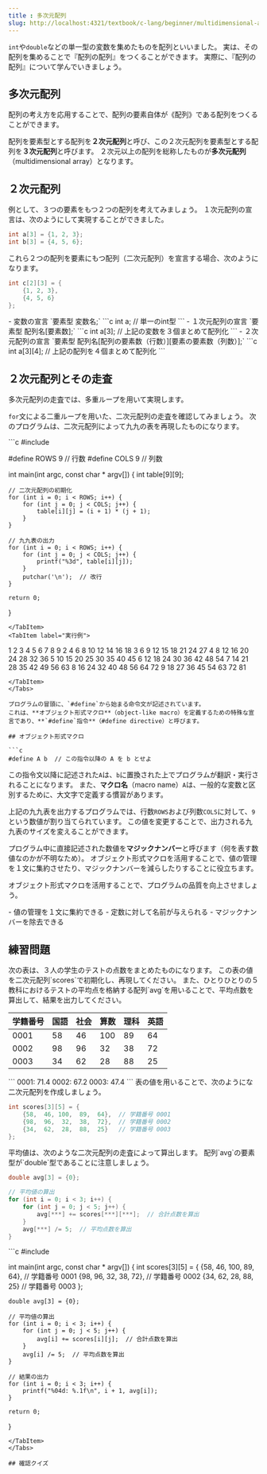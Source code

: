 ```yaml
---
title : 多次元配列
slug: http://localhost:4321/textbook/c-lang/beginner/multidimensional-array
---
```



`int`や`double`などの単一型の変数を集めたものを配列といいました。
実は、その配列を集めることで『配列の配列』をつくることができます。
実際に、『配列の配列』について学んでいきましょう。

## 多次元配列

配列の考え方を応用することで、配列の要素自体が《配列》である配列をつくることができます。

配列を要素型とする配列を**２次元配列**と呼び、この２次元配列を要素型とする配列を**３次元配列**と呼びます。
２次元以上の配列を総称したものが**多次元配列**（multidimensional array）となります。

## ２次元配列

例として、３つの要素をもつ２つの配列を考えてみましょう。
１次元配列の宣言は、次のようにして実現することができました。

```c
int a[3] = {1, 2, 3};
int b[3] = {4, 5, 6};
```

これら２つの配列を要素にもつ配列（二次元配列）を宣言する場合、次のようになります。

```c
int c[2][3] = {
    {1, 2, 3},
    {4, 5, 6}
};
```

<Aside type="note" title="２次元配列の宣言">
- 変数の宣言
`要素型 変数名;`
```c
int a;  // 単一のint型
```
- １次元配列の宣言
`要素型 配列名[要素数];`
```c
int a[3];  // 上記の変数を３個まとめて配列化
```
- ２次元配列の宣言
`要素型 配列名[配列の要素数（行数）][要素の要素数（列数）];`
```c
int a[3][4];  // 上記の配列を４個まとめて配列化
```
</Aside>

## ２次元配列とその走査

多次元配列の走査では、多重ループを用いて実現します。

`for`文による二重ループを用いた、二次元配列の走査を確認してみましょう。
次のプログラムは、二次元配列によって九九の表を再現したものになります。

<Tabs>
<TabItem label="ソースコード">
```c
#include <stdio.h>

#define ROWS 9  // 行数
#define COLS 9  // 列数

int main(int argc, const char * argv[]) {
    int table[9][9];
    
    // 二次元配列の初期化
    for (int i = 0; i < ROWS; i++) {
        for (int j = 0; j < COLS; j++) {
            table[i][j] = (i + 1) * (j + 1);
        }
    }
    
    // 九九表の出力
    for (int i = 0; i < ROWS; i++) {
        for (int j = 0; j < COLS; j++) {
            printf("%3d", table[i][j]);
        }
        putchar('\n');  // 改行
    }
    
    return 0;
}
```
</TabItem>
<TabItem label="実行例">
```
  1  2  3  4  5  6  7  8  9
  2  4  6  8 10 12 14 16 18
  3  6  9 12 15 18 21 24 27
  4  8 12 16 20 24 28 32 36
  5 10 15 20 25 30 35 40 45
  6 12 18 24 30 36 42 48 54
  7 14 21 28 35 42 49 56 63
  8 16 24 32 40 48 56 64 72
  9 18 27 36 45 54 63 72 81
```
</TabItem>
</Tabs>

プログラムの冒頭に、`#define`から始まる命令文が記述されています。
これは、**オブジェクト形式マクロ**（object-like macro）を定義するための特殊な宣言であり、**`#define`指令**（#define directive）と呼びます。

## オブジェクト形式マクロ

```c
#define A b  // この指令以降の A を b とせよ
```

この指令文以降に記述された`A`は、`b`に置換された上でプログラムが翻訳・実行されることになります。
また、**マクロ名**（macro name）`A`は、一般的な変数と区別するために、大文字で定義する慣習があります。

上記の九九表を出力するプログラムでは、行数`ROWS`および列数`COLS`に対して、`9`という数値が割り当てられています。
この値を変更することで、出力される九九表のサイズを変えることができます。

プログラム中に直接記述された数値を**マジックナンバー**と呼びます（何を表す数値なのかが不明なため）。
オブジェクト形式マクロを活用することで、値の管理を１文に集約させたり、マジックナンバーを減らしたりすることに役立ちます。

オブジェクト形式マクロを活用することで、プログラムの品質を向上させましょう。

<Aside type="note" title="オブジェクト形式マクロのメリット">
- 値の管理を１文に集約できる
- 定数に対して名前が与えられる
- マジックナンバーを除去できる
</Aside>

## 練習問題

<Tabs>
<TabItem label="問題">
次の表は、３人の学生のテストの点数をまとめたものになります。
この表の値を二次元配列`scores`で初期化し、再現してください。
また、ひとりひとりの５教科におけるテストの平均点を格納する配列`avg`を用いることで、平均点数を算出して、結果を出力してください。

| 学籍番号 | 国語 | 社会 | 算数 | 理科 | 英語 |
| -------- | ---- | ---- | ---- | ---- | ---- |
|   0001   |   58 |   46 |  100 |   89 |   64 |
|   0002   |   98 |   96 |   32 |   38 |   72 |
|   0003   |   34 |   62 |   28 |   88 |   25 |
</TabItem>
<TabItem label="実行例">
```
0001: 71.4
0002: 67.2
0003: 47.4
```
</TabItem>
<TabItem label="ヒント１">
表の値を用いることで、次のようにな二次元配列を作成しましょう。

```c
int scores[3][5] = {
    {58,  46, 100,  89,  64},  // 学籍番号 0001
    {98,  96,  32,  38,  72},  // 学籍番号 0002
    {34,  62,  28,  88,  25}   // 学籍番号 0003
};
```
</TabItem>
<TabItem label="ヒント２">
平均値は、次のような二次元配列の走査によって算出します。
配列`avg`の要素型が`double`型であることに注意しましょう。

```c
double avg[3] = {0};

// 平均値の算出
for (int i = 0; i < 3; i++) {
    for (int j = 0; j < 5; j++) {
        avg[***] += scores[***][***];  // 合計点数を算出
    }
    avg[***] /= 5;  // 平均点数を算出
}
```
</TabItem>
<TabItem label="解答例">
```c
#include <stdio.h>

int main(int argc, const char * argv[]) {
    int scores[3][5] = {
        {58,  46, 100,  89,  64},  // 学籍番号 0001
        {98,  96,  32,  38,  72},  // 学籍番号 0002
        {34,  62,  28,  88,  25}   // 学籍番号 0003
    };
    
    double avg[3] = {0};
    
    // 平均値の算出
    for (int i = 0; i < 3; i++) {
        for (int j = 0; j < 5; j++) {
            avg[i] += scores[i][j];  // 合計点数を算出
        }
        avg[i] /= 5;  // 平均点数を算出
    }
    
    // 結果の出力
    for (int i = 0; i < 3; i++) {
        printf("%04d: %.1f\n", i + 1, avg[i]);
    }
    
    return 0;
}
```
</TabItem>
</Tabs>

## 確認クイズ


